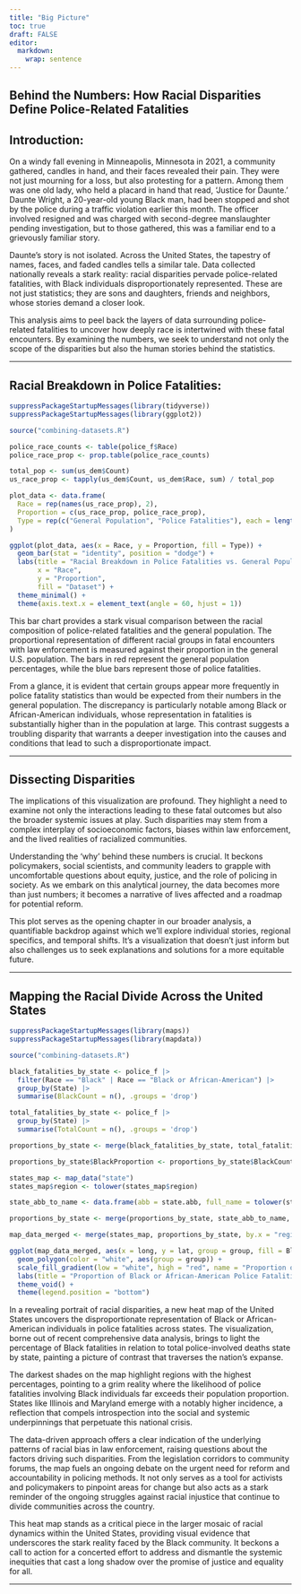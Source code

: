 ```yaml
---
title: "Big Picture"
toc: true
draft: FALSE
editor: 
  markdown: 
    wrap: sentence
---
```

## Behind the Numbers: How Racial Disparities Define Police-Related Fatalities

## Introduction:

On a windy fall evening in Minneapolis, Minnesota in 2021, a community gathered, candles in hand, and their faces revealed their pain.
They were not just mourning for a loss, but also protesting for a pattern.
Among them was one old lady, who held a placard in hand that read, 'Justice for Daunte.' Daunte Wright, a 20-year-old young Black man, had been stopped and shot by the police during a traffic violation earlier this month.
The officer involved resigned and was charged with second-degree manslaughter pending investigation, but to those gathered, this was a familiar end to a grievously familiar story.

Daunte's story is not isolated.
Across the United States, the tapestry of names, faces, and faded candles tells a similar tale.
Data collected nationally reveals a stark reality: racial disparities pervade police-related fatalities, with Black individuals disproportionately represented.
These are not just statistics; they are sons and daughters, friends and neighbors, whose stories demand a closer look.

This analysis aims to peel back the layers of data surrounding police-related fatalities to uncover how deeply race is intertwined with these fatal encounters.
By examining the numbers, we seek to understand not only the scope of the disparities but also the human stories behind the statistics.

------------------------------------------------------------------------

## Racial Breakdown in Police Fatalities:

```r
suppressPackageStartupMessages(library(tidyverse))
suppressPackageStartupMessages(library(ggplot2))

source("combining-datasets.R")

police_race_counts <- table(police_f$Race)
police_race_prop <- prop.table(police_race_counts)

total_pop <- sum(us_dem$Count)
us_race_prop <- tapply(us_dem$Count, us_dem$Race, sum) / total_pop

plot_data <- data.frame(
  Race = rep(names(us_race_prop), 2),
  Proportion = c(us_race_prop, police_race_prop),
  Type = rep(c("General Population", "Police Fatalities"), each = length(us_race_prop))
)

ggplot(plot_data, aes(x = Race, y = Proportion, fill = Type)) +
  geom_bar(stat = "identity", position = "dodge") +
  labs(title = "Racial Breakdown in Police Fatalities vs. General Population",
       x = "Race",
       y = "Proportion",
       fill = "Dataset") +
  theme_minimal() +
  theme(axis.text.x = element_text(angle = 60, hjust = 1))
```

This bar chart provides a stark visual comparison between the racial composition of police-related fatalities and the general population. The proportional representation of different racial groups in fatal encounters with law enforcement is measured against their proportion in the general U.S. population. The bars in red represent the general population percentages, while the blue bars represent those of police fatalities.

From a glance, it is evident that certain groups appear more frequently in police fatality statistics than would be expected from their numbers in the general population. The discrepancy is particularly notable among Black or African-American individuals, whose representation in fatalities is substantially higher than in the population at large. This contrast suggests a troubling disparity that warrants a deeper investigation into the causes and conditions that lead to such a disproportionate impact. 

------------------------------------------------------------------------

## Dissecting Disparities

The implications of this visualization are profound. They highlight a need to examine not only the interactions leading to these fatal outcomes but also the broader systemic issues at play. Such disparities may stem from a complex interplay of socioeconomic factors, biases within law enforcement, and the lived realities of racialized communities.

Understanding the 'why' behind these numbers is crucial. It beckons policymakers, social scientists, and community leaders to grapple with uncomfortable questions about equity, justice, and the role of policing in society. As we embark on this analytical journey, the data becomes more than just numbers; it becomes a narrative of lives affected and a roadmap for potential reform.

This plot serves as the opening chapter in our broader analysis, a quantifiable backdrop against which we'll explore individual stories, regional specifics, and temporal shifts. It's a visualization that doesn't just inform but also challenges us to seek explanations and solutions for a more equitable future.

------------------------------------------------------------------------

## Mapping the Racial Divide Across the United States

```r
suppressPackageStartupMessages(library(maps))
suppressPackageStartupMessages(library(mapdata))

source("combining-datasets.R")

black_fatalities_by_state <- police_f |>
  filter(Race == "Black" | Race == "Black or African-American") |>
  group_by(State) |>
  summarise(BlackCount = n(), .groups = 'drop')

total_fatalities_by_state <- police_f |>
  group_by(State) |>
  summarise(TotalCount = n(), .groups = 'drop')

proportions_by_state <- merge(black_fatalities_by_state, total_fatalities_by_state, by = "State")

proportions_by_state$BlackProportion <- proportions_by_state$BlackCount / proportions_by_state$TotalCount

states_map <- map_data("state")
states_map$region <- tolower(states_map$region)

state_abb_to_name <- data.frame(abb = state.abb, full_name = tolower(state.name))

proportions_by_state <- merge(proportions_by_state, state_abb_to_name, by.x = "State", by.y = "abb")

map_data_merged <- merge(states_map, proportions_by_state, by.x = "region", by.y = "full_name", all.x = TRUE)

ggplot(map_data_merged, aes(x = long, y = lat, group = group, fill = BlackProportion)) +
  geom_polygon(color = "white", aes(group = group)) +
  scale_fill_gradient(low = "white", high = "red", name = "Proportion of Fatalities") +
  labs(title = "Proportion of Black or African-American Police Fatalities by State") +
  theme_void() +
  theme(legend.position = "bottom")

```
In a revealing portrait of racial disparities, a new heat map of the United States uncovers the disproportionate representation of Black or African-American individuals in police fatalities across states. The visualization, borne out of recent comprehensive data analysis, brings to light the percentage of Black fatalities in relation to total police-involved deaths state by state, painting a picture of contrast that traverses the nation's expanse.

The darkest shades on the map highlight regions with the highest percentages, pointing to a grim reality where the likelihood of police fatalities involving Black individuals far exceeds their population proportion. States like Illinois and Maryland emerge with a notably higher incidence, a reflection that compels introspection into the social and systemic underpinnings that perpetuate this national crisis.

The data-driven approach offers a clear indication of the underlying patterns of racial bias in law enforcement, raising questions about the factors driving such disparities. From the legislation corridors to community forums, the map fuels an ongoing debate on the urgent need for reform and accountability in policing methods. It not only serves as a tool for activists and policymakers to pinpoint areas for change but also acts as a stark reminder of the ongoing struggles against racial injustice that continue to divide communities across the country.

This heat map stands as a critical piece in the larger mosaic of racial dynamics within the United States, providing visual evidence that underscores the stark reality faced by the Black community. It beckons a call to action for a concerted effort to address and dismantle the systemic inequities that cast a long shadow over the promise of justice and equality for all.

------------------------------------------------------------------------
